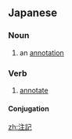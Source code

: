 {{also|註記}}
==Japanese==
{{ja-kanjitab|ちゅう|き|yomi=on}}

===Noun===
{{ja-noun|ちゅうき}}

# an [[annotation]]

===Verb===
{{ja-verb-suru|tr=trans|ちゅうき}}

# [[annotate]]
#: {{ja-usex|金額を注記しなければならない。|きんがく を ちゅうき しなければ ならない。|Amounts of money must be annotated.}}

====Conjugation====
{{ja-suru|ちゅうき}}

[[zh:注記]]